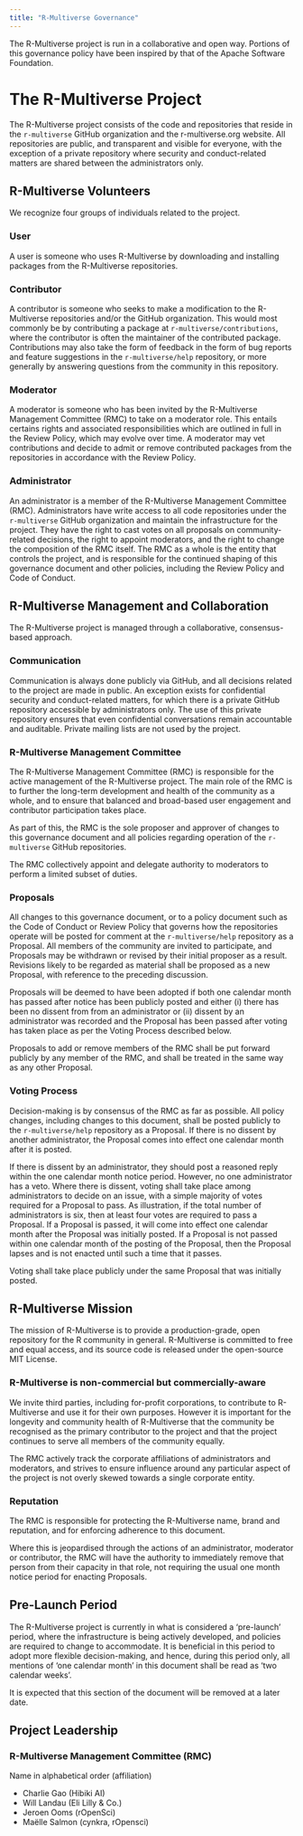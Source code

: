 ```yaml
---
title: "R-Multiverse Governance"
---
```


The R-Multiverse project is run in a collaborative and open way.
Portions of this governance policy have been inspired by that of the Apache Software Foundation.

# The R-Multiverse Project

The R-Multiverse project consists of the code and repositories that reside in the `r-multiverse` GitHub organization and the r-multiverse.org website.
All repositories are public, and transparent and visible for everyone, with the exception of a private repository where security and conduct-related matters are shared between the administrators only.

## R-Multiverse Volunteers

We recognize four groups of individuals related to the project.

### User

A user is someone who uses R-Multiverse by downloading and installing packages from the R-Multiverse repositories.

### Contributor

A contributor is someone who seeks to make a modification to the R-Multiverse repositories and/or the GitHub organization.
This would most commonly be by contributing a package at `r-multiverse/contributions`, where the contributor is often the maintainer of the contributed package.
Contributions may also take the form of feedback in the form of bug reports and feature suggestions in the `r-multiverse/help` repository, or more generally by answering questions from the community in this repository.

### Moderator

A moderator is someone who has been invited by the R-Multiverse Management Committee (RMC) to take on a moderator role.
This entails certains rights and associated responsibilities which are outlined in full in the Review Policy, which may evolve over time.
A moderator may vet contributions and decide to admit or remove contributed packages from the repositories in accordance with the Review Policy.

### Administrator

An administrator is a member of the R-Multiverse Management Committee (RMC).
Administrators have write access to all code repositories under the `r-multiverse` GitHub organization and maintain the infrastructure for the project.
They have the right to cast votes on all proposals on community-related decisions, the right to appoint moderators, and the right to change the composition of the RMC itself.
The RMC as a whole is the entity that controls the project, and is responsible for the continued shaping of this governance document and other policies, including the Review Policy and Code of Conduct.

## R-Multiverse Management and Collaboration

The R-Multiverse project is managed through a collaborative, consensus-based approach.

### Communication

Communication is always done publicly via GitHub, and all decisions related to the project are made in public.
An exception exists for confidential security and conduct-related matters, for which there is a private GitHub repository accessible by administrators only.
The use of this private repository ensures that even confidential conversations remain accountable and auditable.
Private mailing lists are not used by the project.

### R-Multiverse Management Committee

The R-Multiverse Management Committee (RMC) is responsible for the active management of the R-Multiverse project.
The main role of the RMC is to further the long-term development and health of the community as a whole, and to ensure that balanced and broad-based user engagement and contributor participation takes place.

As part of this, the RMC is the sole proposer and approver of changes to this governance document and all policies regarding operation of the `r-multiverse` GitHub repositories.

The RMC collectively appoint and delegate authority to moderators to perform a limited subset of duties.

### Proposals

All changes to this governance document, or to a policy document such as the Code of Conduct or Review Policy that governs how the repositories operate will be posted for comment at the `r-multiverse/help` repository as a Proposal.
All members of the community are invited to participate, and Proposals may be withdrawn or revised by their initial proposer as a result.
Revisions likely to be regarded as material shall be proposed as a new Proposal, with reference to the preceding discussion.

Proposals will be deemed to have been adopted if both one calendar month has passed after notice has been publicly posted and either (i) there has been no dissent from from an administrator or (ii) dissent by an administrator was recorded and the Proposal has been passed after voting has taken place as per the Voting Process described below.

Proposals to add or remove members of the RMC shall be put forward publicly by any member of the RMC, and shall be treated in the same way as any other Proposal.

### Voting Process

Decision-making is by consensus of the RMC as far as possible.
All policy changes, including changes to this document, shall be posted publicly to the `r-multiverse/help` repository as a Proposal.
If there is no dissent by another administrator, the Proposal comes into effect one calendar month after it is posted.

If there is dissent by an administrator, they should post a reasoned reply within the one calendar month notice period.
However, no one administrator has a veto.
Where there is dissent, voting shall take place among administrators to decide on an issue, with a simple majority of votes required for a Proposal to pass.
As illustration, if the total number of administrators is six, then at least four votes are required to pass a Proposal.
If a Proposal is passed, it will come into effect one calendar month after the Proposal was initially posted.
If a Proposal is not passed within one calendar month of the posting of the Proposal, then the Proposal lapses and is not enacted until such a time that it passes.

Voting shall take place publicly under the same Proposal that was initially posted.

## R-Multiverse Mission

The mission of R-Multiverse is to provide a production-grade, open repository for the R community in general.
R-Multiverse is committed to free and equal access, and its source code is released under the open-source MIT License.

### R-Multiverse is non-commercial but commercially-aware

We invite third parties, including for-profit corporations, to contribute to R-Multiverse and use it for their own purposes.
However it is important for the longevity and community health of R-Multiverse that the community be recognised as the primary contributor to the project and that the project continues to serve all members of the community equally.

The RMC actively track the corporate affiliations of administrators and moderators, and strives to ensure influence around any particular aspect of the project is not overly skewed towards a single corporate entity.

### Reputation

The RMC is responsible for protecting the R-Multiverse name, brand and reputation, and for enforcing adherence to this document.

Where this is jeopardised through the actions of an administrator, moderator or contributor, the RMC will have the authority to immediately remove that person from their capacity in that role, not requiring the usual one month notice period for enacting Proposals.

## Pre-Launch Period

The R-Multiverse project is currently in what is considered a 'pre-launch' period, where the infrastructure is being actively developed, and policies are required to change to accommodate.
It is beneficial in this period to adopt more flexible decision-making, and hence, during this period only, all mentions of 'one calendar month' in this document shall be read as 'two calendar weeks'.

It is expected that this section of the document will be removed at a later date.

## Project Leadership

### R-Multiverse Management Committee (RMC)

Name in alphabetical order (affiliation)

- Charlie Gao (Hibiki AI)
- Will Landau (Eli Lilly & Co.)
- Jeroen Ooms (rOpenSci)
- Maëlle Salmon (cynkra, rOpensci)
